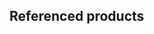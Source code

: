 
## Referenced products

<ProductPreview
  shopUrl="https://www.leorover.tech/shop/omnidirectional-wheel"
  imageSrc="/img/robots/leo/addons/mecanum-wheels/mecanum-wheels-shop.webp"
  width={1200}
  height={900}
  title="Omnidirectional wheels set"
  description="A complete set of omnidirectional wheels (4 pieces) specifically designed
    for the Leo Rover. These wheels are intended for use in indoor environments with flat
    ground, where increased mobility or greater payload capacity for the Rover is required."
/>
